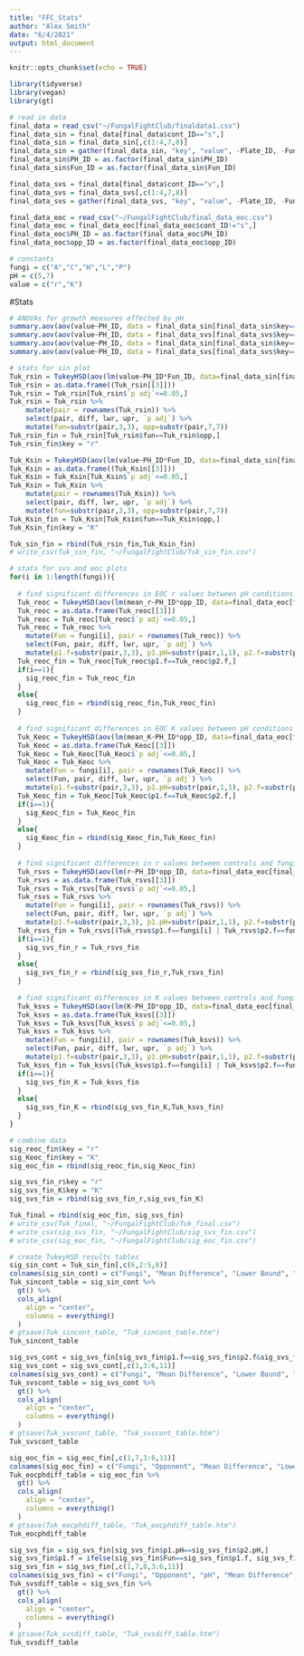 ```yaml
---
title: "FFC_Stats"
author: "Alex Smith"
date: "6/4/2021"
output: html_document
---
```


```r
knitr::opts_chunk$set(echo = TRUE)

library(tidyverse)
library(vegan)
library(gt)

# read in data
final_data = read_csv("~/FungalFightClub/finaldata1.csv")
final_data_sin = final_data[final_data$cont_ID=="s",]
final_data_sin = final_data_sin[,c(1:4,7,8)]
final_data_sin = gather(final_data_sin, "key", "value", -Plate_ID, -Fun_ID, -cont_ID, -PH_ID)
final_data_sin$PH_ID = as.factor(final_data_sin$PH_ID)
final_data_sin$Fun_ID = as.factor(final_data_sin$Fun_ID)

final_data_svs = final_data[final_data$cont_ID=="v",]
final_data_svs = final_data_svs[,c(1:4,7,8)]
final_data_svs = gather(final_data_svs, "key", "value", -Plate_ID, -Fun_ID, -cont_ID, -PH_ID)

final_data_eoc = read_csv("~/FungalFightClub/final_data_eoc.csv")
final_data_eoc = final_data_eoc[final_data_eoc$cont_ID!="s",]
final_data_eoc$PH_ID = as.factor(final_data_eoc$PH_ID)
final_data_eoc$opp_ID = as.factor(final_data_eoc$opp_ID)

# constants
fungi = c("A","C","H","L","P")
pH = c(5,7)
value = c("r","K")
```

#Stats
```r
# ANOVAs for growth measures effected by pH
summary.aov(aov(value~PH_ID, data = final_data_sin[final_data_sin$key=="r",]))
summary.aov(aov(value~PH_ID, data = final_data_svs[final_data_svs$key=="r",]))
summary.aov(aov(value~PH_ID, data = final_data_sin[final_data_sin$key=="K",]))
summary.aov(aov(value~PH_ID, data = final_data_svs[final_data_svs$key=="K",]))

# stats for sin plot
Tuk_rsin = TukeyHSD(aov(lm(value~PH_ID*Fun_ID, data=final_data_sin[final_data_sin$key=="r",])))
Tuk_rsin = as.data.frame((Tuk_rsin[[3]]))
Tuk_rsin = Tuk_rsin[Tuk_rsin$`p adj`<=0.05,]
Tuk_rsin = Tuk_rsin %>% 
    mutate(pair = rownames(Tuk_rsin)) %>% 
    select(pair, diff, lwr, upr, `p adj`) %>% 
    mutate(fun=substr(pair,3,3), opp=substr(pair,7,7))
Tuk_rsin_fin = Tuk_rsin[Tuk_rsin$fun==Tuk_rsin$opp,]
Tuk_rsin_fin$key = "r"

Tuk_Ksin = TukeyHSD(aov(lm(value~PH_ID*Fun_ID, data=final_data_sin[final_data_sin$key=="K",])))
Tuk_Ksin = as.data.frame((Tuk_Ksin[[3]]))
Tuk_Ksin = Tuk_Ksin[Tuk_Ksin$`p adj`<=0.05,]
Tuk_Ksin = Tuk_Ksin %>% 
    mutate(pair = rownames(Tuk_Ksin)) %>% 
    select(pair, diff, lwr, upr, `p adj`) %>% 
    mutate(fun=substr(pair,3,3), opp=substr(pair,7,7))
Tuk_Ksin_fin = Tuk_Ksin[Tuk_Ksin$fun==Tuk_Ksin$opp,]
Tuk_Ksin_fin$key = "K"

Tuk_sin_fin = rbind(Tuk_rsin_fin,Tuk_Ksin_fin)
# write_csv(Tuk_sin_fin, "~/FungalFightClub/Tuk_sin_fin.csv")

# stats for svs and eoc plots
for(i in 1:length(fungi)){
  
  # find significant differences in EOC r values between pH conditions
  Tuk_reoc = TukeyHSD(aov(lm(mean_r~PH_ID*opp_ID, data=final_data_eoc[final_data_eoc$Fun_ID==fungi[i],])))
  Tuk_reoc = as.data.frame(Tuk_reoc[[3]])
  Tuk_reoc = Tuk_reoc[Tuk_reoc$`p adj`<=0.05,]
  Tuk_reoc = Tuk_reoc %>% 
    mutate(Fun = fungi[i], pair = rownames(Tuk_reoc)) %>% 
    select(Fun, pair, diff, lwr, upr, `p adj`) %>% 
    mutate(p1.f=substr(pair,3,3), p1.pH=substr(pair,1,1), p2.f=substr(pair,7,7), p2.pH=substr(pair,5,5))
  Tuk_reoc_fin = Tuk_reoc[Tuk_reoc$p1.f==Tuk_reoc$p2.f,]
  if(i==1){
    sig_reoc_fin = Tuk_reoc_fin
  }
  else{
    sig_reoc_fin = rbind(sig_reoc_fin,Tuk_reoc_fin)
  }
  
  # find significant differences in EOC K values between pH conditions
  Tuk_Keoc = TukeyHSD(aov(lm(mean_K~PH_ID*opp_ID, data=final_data_eoc[final_data_eoc$Fun_ID==fungi[i],])))
  Tuk_Keoc = as.data.frame(Tuk_Keoc[[3]])
  Tuk_Keoc = Tuk_Keoc[Tuk_Keoc$`p adj`<=0.05,]
  Tuk_Keoc = Tuk_Keoc %>% 
    mutate(Fun = fungi[i], pair = rownames(Tuk_Keoc)) %>% 
    select(Fun, pair, diff, lwr, upr, `p adj`) %>% 
    mutate(p1.f=substr(pair,3,3), p1.pH=substr(pair,1,1), p2.f=substr(pair,7,7), p2.pH=substr(pair,5,5))
  Tuk_Keoc_fin = Tuk_Keoc[Tuk_Keoc$p1.f==Tuk_Keoc$p2.f,]
  if(i==1){
    sig_Keoc_fin = Tuk_Keoc_fin
  }
  else{
    sig_Keoc_fin = rbind(sig_Keoc_fin,Tuk_Keoc_fin)
  }
  
  # find significant differences in r values between controls and fungi in competition
  Tuk_rsvs = TukeyHSD(aov(lm(r~PH_ID*opp_ID, data=final_data_eoc[final_data_eoc$Fun_ID==fungi[i],])))
  Tuk_rsvs = as.data.frame(Tuk_rsvs[[3]])
  Tuk_rsvs = Tuk_rsvs[Tuk_rsvs$`p adj`<=0.05,]
  Tuk_rsvs = Tuk_rsvs %>% 
    mutate(Fun = fungi[i], pair = rownames(Tuk_rsvs)) %>% 
    select(Fun, pair, diff, lwr, upr, `p adj`) %>% 
    mutate(p1.f=substr(pair,3,3), p1.pH=substr(pair,1,1), p2.f=substr(pair,7,7), p2.pH=substr(pair,5,5))
  Tuk_rsvs_fin = Tuk_rsvs[(Tuk_rsvs$p1.f==fungi[i] | Tuk_rsvs$p2.f==fungi[i]),]
  if(i==1){
    sig_svs_fin_r = Tuk_rsvs_fin
  }
  else{
    sig_svs_fin_r = rbind(sig_svs_fin_r,Tuk_rsvs_fin)
  }
  
  # find significant differences in K values between controls and fungi in competition
  Tuk_ksvs = TukeyHSD(aov(lm(K~PH_ID*opp_ID, data=final_data_eoc[final_data_eoc$Fun_ID==fungi[i],])))
  Tuk_ksvs = as.data.frame(Tuk_ksvs[[3]])
  Tuk_ksvs = Tuk_ksvs[Tuk_ksvs$`p adj`<=0.05,]
  Tuk_ksvs = Tuk_ksvs %>% 
    mutate(Fun = fungi[i], pair = rownames(Tuk_ksvs)) %>% 
    select(Fun, pair, diff, lwr, upr, `p adj`) %>% 
    mutate(p1.f=substr(pair,3,3), p1.pH=substr(pair,1,1), p2.f=substr(pair,7,7), p2.pH=substr(pair,5,5))
  Tuk_ksvs_fin = Tuk_ksvs[(Tuk_ksvs$p1.f==fungi[i] | Tuk_ksvs$p2.f==fungi[i]),]
  if(i==1){
    sig_svs_fin_K = Tuk_ksvs_fin
  }
  else{
    sig_svs_fin_K = rbind(sig_svs_fin_K,Tuk_ksvs_fin)
  }
}

# combine data
sig_reoc_fin$key = "r"
sig_Keoc_fin$key = "K"
sig_eoc_fin = rbind(sig_reoc_fin,sig_Keoc_fin)

sig_svs_fin_r$key = "r"
sig_svs_fin_K$key = "K"
sig_svs_fin = rbind(sig_svs_fin_r,sig_svs_fin_K)

Tuk_final = rbind(sig_eoc_fin, sig_svs_fin)
# write_csv(Tuk_final, "~/FungalFightClub/Tuk_final.csv")
# write_csv(sig_svs_fin, "~/FungalFightClub/sig_svs_fin.csv")
# write_csv(sig_eoc_fin, "~/FungalFightClub/sig_eoc_fin.csv")

# create TukeyHSD results tables
sig_sin_cont = Tuk_sin_fin[,c(6,2:5,8)]
colnames(sig_sin_cont) = c("Fungi", "Mean Difference", "Lower Bound", "Upper Bound", "Significance", "Growth Measure")
Tuk_sincont_table = sig_sin_cont %>% 
  gt() %>% 
  cols_align(
    align = "center",
    columns = everything()
  )
# gtsave(Tuk_sincont_table, "Tuk_sincont_table.htm")
Tuk_sincont_table

sig_svs_cont = sig_svs_fin[sig_svs_fin$p1.f==sig_svs_fin$p2.f&sig_svs_fin$p2.f==sig_svs_fin$Fun,]
sig_svs_cont = sig_svs_cont[,c(1,3:6,11)]
colnames(sig_svs_cont) = c("Fungi", "Mean Difference", "Lower Bound", "Upper Bound", "Significance", "Growth Measure")
Tuk_svscont_table = sig_svs_cont %>% 
  gt() %>% 
  cols_align(
    align = "center",
    columns = everything()
  )
# gtsave(Tuk_svscont_table, "Tuk_svscont_table.htm")
Tuk_svscont_table

sig_eoc_fin = sig_eoc_fin[,c(1,7,3:6,11)]
colnames(sig_eoc_fin) = c("Fungi", "Opponent", "Mean Difference", "Lower Bound", "Upper Bound", "Significance", "Growth Measure")
Tuk_eocphdiff_table = sig_eoc_fin %>% 
  gt() %>% 
  cols_align(
    align = "center",
    columns = everything()
  )
# gtsave(Tuk_eocphdiff_table, "Tuk_eocphdiff_table.htm")
Tuk_eocphdiff_table

sig_svs_fin = sig_svs_fin[sig_svs_fin$p1.pH==sig_svs_fin$p2.pH,]
sig_svs_fin$p1.f = ifelse(sig_svs_fin$Fun==sig_svs_fin$p1.f, sig_svs_fin$p2.f, sig_svs_fin$p1.f)
sig_svs_fin = sig_svs_fin[,c(1,7,8,3:6,11)]
colnames(sig_svs_fin) = c("Fungi", "Opponent", "pH", "Mean Difference", "Lower Bound", "Upper Bound", "Significance", "Growth Measure")
Tuk_svsdiff_table = sig_svs_fin %>% 
  gt() %>% 
  cols_align(
    align = "center",
    columns = everything()
  )
# gtsave(Tuk_svsdiff_table, "Tuk_svsdiff_table.htm")
Tuk_svsdiff_table
```
